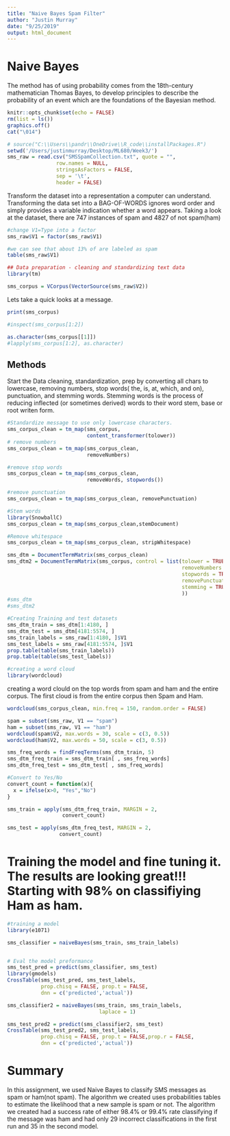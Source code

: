 ```yaml
---
title: "Naive Bayes Spam Filter"
author: "Justin Murray"
date: "9/25/2019"
output: html_document
---
```

# Naive Bayes

The method has of using probability comes from the 18th-century mathematician Thomas Bayes,  to develop principles to describe the probability of an event which are the foundations of the Bayesian method.

```r
knitr::opts_chunk$set(echo = FALSE)
rm(list = ls()) 
graphics.off()
cat("\014") 

# source("C:\\Users\\pandr\\OneDrive\\R_code\\installPackages.R")
setwd('/Users/justinmurray/Desktop/ML680/Week3/')
sms_raw = read.csv("SMSSpamCollection.txt", quote = "", 
                row.names = NULL, 
                stringsAsFactors = FALSE,
                sep = '\t',
                header = FALSE)
```

Transform the dataset into a  representation a computer can understand. Transforming the data set into a  BAG-OF-WORDS ignores word order and simply provides a variable indication whether a word appears. Taking a look at the dataset, there are 747 instances of spam and 4827 of not spam(ham)
```r
#change V1=Type into a factor 
sms_raw$V1 = factor(sms_raw$V1)

#we can see that about 13% of are labeled as spam
table(sms_raw$V1)
```
```r
## Data preparation - cleaning and standardizing text data
library(tm)

sms_corpus = VCorpus(VectorSource(sms_raw$V2))
```

Lets take a quick looks at a message.
```r
print(sms_corpus)

#inspect(sms_corpus[1:2])

as.character(sms_corpus[[1]])
#lapply(sms_corpus[1:2], as.character)
```
## Methods

Start the Data cleaning, standardization, prep by converting all chars to lowercase, removing numbers, stop words( the, is, at, which, and on), punctuation, and stemming words. Stemming words is the process of reducing inflected (or sometimes derived) words to their word stem, base or root writen form.
```r
#Standardize message to use only lowercase characters.
sms_corpus_clean = tm_map(sms_corpus,
                          content_transformer(tolower))
# remove numbers 
sms_corpus_clean = tm_map(sms_corpus_clean, 
                          removeNumbers)

#remove stop words
sms_corpus_clean = tm_map(sms_corpus_clean,
                          removeWords, stopwords())

#remove punctuation
sms_corpus_clean = tm_map(sms_corpus_clean, removePunctuation)

#Stem words
library(SnowballC)
sms_corpus_clean = tm_map(sms_corpus_clean,stemDocument)

#Remove whitespace
sms_corpus_clean = tm_map(sms_corpus_clean, stripWhitespace)

sms_dtm = DocumentTermMatrix(sms_corpus_clean)
sms_dtm2 = DocumentTermMatrix(sms_corpus, control = list(tolower = TRUE,
                                                         removeNumbers = TRUE,
                                                         stopwords = TRUE,
                                                         removePunctuation = TRUE,
                                                         stemming = TRUE
                                                         ))
#sms_dtm
#sms_dtm2
```


```r
#Creating Training and test datasets
sms_dtm_train = sms_dtm[1:4180, ]
sms_dtm_test = sms_dtm[4181:5574, ]
sms_train_labels = sms_raw[1:4180, ]$V1
sms_test_labels = sms_raw[4181:5574, ]$V1
prop.table(table(sms_train_labels))
prop.table(table(sms_test_labels))
```


```r
#creating a word cloud
library(wordcloud)

```

creating a word clould on the top words from spam and ham and the entire corpus. The first cloud is from the entire corpus then Spam and Ham.
```r
wordcloud(sms_corpus_clean, min.freq = 150, random.order = FALSE)

spam = subset(sms_raw, V1 == "spam")
ham = subset(sms_raw, V1 == "ham")
wordcloud(spam$V2, max.words = 30, scale = c(3, 0.5))
wordcloud(ham$V2, max.words = 50, scale = c(3, 0.5))
```

```r
sms_freq_words = findFreqTerms(sms_dtm_train, 5)
sms_dtm_freq_train = sms_dtm_train[ , sms_freq_words]
sms_dtm_freq_test = sms_dtm_test[ , sms_freq_words]

#Convert to Yes/No
convert_count = function(x){
  x = ifelse(x>0, "Yes","No")
}

sms_train = apply(sms_dtm_freq_train, MARGIN = 2,
                  convert_count)

sms_test = apply(sms_dtm_freq_test, MARGIN = 2,
                 convert_count)
```
# Training the model and fine tuning it. The results are looking **great**!!! Starting with 98% on classifiying Ham as ham.
```r
#training a model
library(e1071)

sms_classifier = naiveBayes(sms_train, sms_train_labels)


# Eval the model preformance
sms_test_pred = predict(sms_classifier, sms_test)
library(gmodels)
CrossTable(sms_test_pred, sms_test_labels,
           prop.chisq = FALSE, prop.t = FALSE,
           dnn = c('predicted','actual'))

sms_classifier2 = naiveBayes(sms_train, sms_train_labels,
                              laplace = 1)

sms_test_pred2 = predict(sms_classifier2, sms_test)
CrossTable(sms_test_pred2, sms_test_labels,
           prop.chisq = FALSE, prop.t = FALSE,prop.r = FALSE,
           dnn = c('predicted','actual'))
```

# Summary
In this assignment, we used Naive Bayes to classify SMS messages as spam or ham(not spam). The algorithm we created uses probabilities tables to estimate the likelihood that a new sample is spam or not. The algorithm we created had a success rate of either 98.4% or 99.4% rate classifying if the message was ham and had only 29 incorrect classifications in the first run and 35 in the second model. 